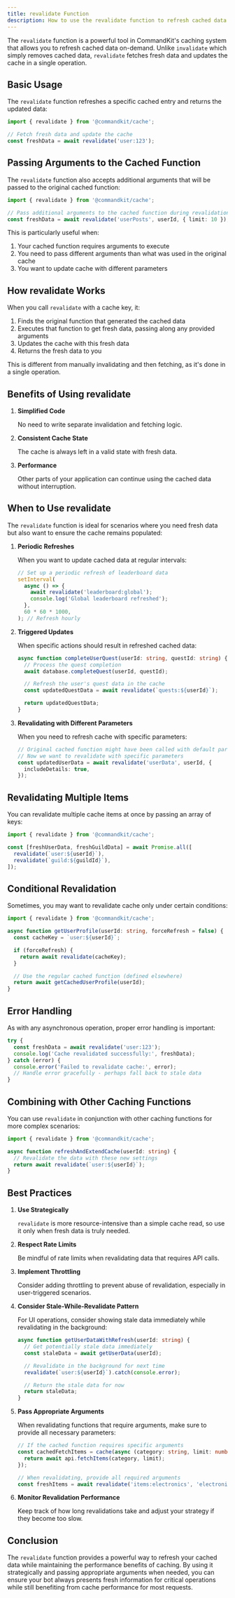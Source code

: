 ```yaml
---
title: revalidate Function
description: How to use the revalidate function to refresh cached data while maintaining performance in CommandKit.
---
```


The `revalidate` function is a powerful tool in CommandKit's caching system that allows you to refresh cached data on-demand. Unlike `invalidate` which simply removes cached data, `revalidate` fetches fresh data and updates the cache in a single operation.

## Basic Usage

The `revalidate` function refreshes a specific cached entry and returns the updated data:

```ts
import { revalidate } from '@commandkit/cache';

// Fetch fresh data and update the cache
const freshData = await revalidate('user:123');
```

## Passing Arguments to the Cached Function

The `revalidate` function also accepts additional arguments that will be passed to the original cached function:

```ts
import { revalidate } from '@commandkit/cache';

// Pass additional arguments to the cached function during revalidation
const freshData = await revalidate('userPosts', userId, { limit: 10 });
```

This is particularly useful when:

1. Your cached function requires arguments to execute
2. You need to pass different arguments than what was used in the original cache
3. You want to update cache with different parameters

## How revalidate Works

When you call `revalidate` with a cache key, it:

1. Finds the original function that generated the cached data
2. Executes that function to get fresh data, passing along any provided arguments
3. Updates the cache with this fresh data
4. Returns the fresh data to you

This is different from manually invalidating and then fetching, as it's done in a single operation.

## Benefits of Using revalidate

1. **Simplified Code**

   No need to write separate invalidation and fetching logic.

2. **Consistent Cache State**

   The cache is always left in a valid state with fresh data.

3. **Performance**

   Other parts of your application can continue using the cached data without interruption.

## When to Use revalidate

The `revalidate` function is ideal for scenarios where you need fresh data but also want to ensure the cache remains populated:

1. **Periodic Refreshes**

   When you want to update cached data at regular intervals:

   ```ts
   // Set up a periodic refresh of leaderboard data
   setInterval(
     async () => {
       await revalidate('leaderboard:global');
       console.log('Global leaderboard refreshed');
     },
     60 * 60 * 1000,
   ); // Refresh hourly
   ```

2. **Triggered Updates**

   When specific actions should result in refreshed cached data:

   ```ts
   async function completeUserQuest(userId: string, questId: string) {
     // Process the quest completion
     await database.completeQuest(userId, questId);

     // Refresh the user's quest data in the cache
     const updatedQuestData = await revalidate(`quests:${userId}`);

     return updatedQuestData;
   }
   ```

3. **Revalidating with Different Parameters**

   When you need to refresh cache with specific parameters:

   ```ts
   // Original cached function might have been called with default parameters
   // Now we want to revalidate with specific parameters
   const updatedUserData = await revalidate('userData', userId, {
     includeDetails: true,
   });
   ```

## Revalidating Multiple Items

You can revalidate multiple cache items at once by passing an array of keys:

```ts
import { revalidate } from '@commandkit/cache';

const [freshUserData, freshGuildData] = await Promise.all([
  revalidate(`user:${userId}`),
  revalidate(`guild:${guildId}`),
]);
```

## Conditional Revalidation

Sometimes, you may want to revalidate cache only under certain conditions:

```ts
import { revalidate } from '@commandkit/cache';

async function getUserProfile(userId: string, forceRefresh = false) {
  const cacheKey = `user:${userId}`;

  if (forceRefresh) {
    return await revalidate(cacheKey);
  }

  // Use the regular cached function (defined elsewhere)
  return await getCachedUserProfile(userId);
}
```

## Error Handling

As with any asynchronous operation, proper error handling is important:

```ts
try {
  const freshData = await revalidate('user:123');
  console.log('Cache revalidated successfully:', freshData);
} catch (error) {
  console.error('Failed to revalidate cache:', error);
  // Handle error gracefully - perhaps fall back to stale data
}
```

## Combining with Other Caching Functions

You can use `revalidate` in conjunction with other caching functions for more complex scenarios:

```ts
import { revalidate } from '@commandkit/cache';

async function refreshAndExtendCache(userId: string) {
  // Revalidate the data with these new settings
  return await revalidate(`user:${userId}`);
}
```

## Best Practices

1. **Use Strategically**

   `revalidate` is more resource-intensive than a simple cache read, so use it only when fresh data is truly needed.

2. **Respect Rate Limits**

   Be mindful of rate limits when revalidating data that requires API calls.

3. **Implement Throttling**

   Consider adding throttling to prevent abuse of revalidation, especially in user-triggered scenarios.

4. **Consider Stale-While-Revalidate Pattern**

   For UI operations, consider showing stale data immediately while revalidating in the background:

   ```ts
   async function getUserDataWithRefresh(userId: string) {
     // Get potentially stale data immediately
     const staleData = await getUserData(userId);

     // Revalidate in the background for next time
     revalidate(`user:${userId}`).catch(console.error);

     // Return the stale data for now
     return staleData;
   }
   ```

5. **Pass Appropriate Arguments**

   When revalidating functions that require arguments, make sure to provide all necessary parameters:

   ```ts
   // If the cached function requires specific arguments
   const cachedFetchItems = cache(async (category: string, limit: number) => {
     return await api.fetchItems(category, limit);
   });

   // When revalidating, provide all required arguments
   const freshItems = await revalidate('items:electronics', 'electronics', 10);
   ```

6. **Monitor Revalidation Performance**

   Keep track of how long revalidations take and adjust your strategy if they become too slow.

## Conclusion

The `revalidate` function provides a powerful way to refresh your cached data while maintaining the performance benefits of caching. By using it strategically and passing appropriate arguments when needed, you can ensure your bot always presents fresh information for critical operations while still benefiting from cache performance for most requests.
